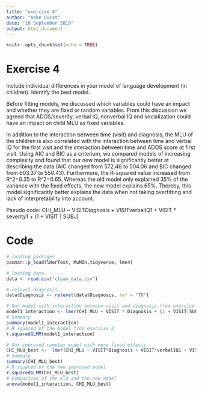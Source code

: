 ```yaml
---
title: "exercise 4"
author: "Aske Qvist"
date: "18 September 2019"
output: html_document
---
```


```r
knitr::opts_chunk$set(echo = TRUE)
```

# Exercise 4

Include individual differences in your model of language development (in children). Identify the best model.

Before fitting models, we discussed which variables could have an impact and whether they are fixed or random variables. From this discussion we agreed that ADOS/severity, verbal IQ, nonverbal IQ and socialization could have an impact on child MLU as fixed variables. 

In addition to the interaction between time (visit) and diagnosis, the MLU of the children is also correlated with the interaction between time and verbal IQ for the first visit and the interaction between time and ADOS score at first visit. 
Using AIC and BIC as a criterium, we compared models of increasing complexity and found that our new model is significantly better at describing the data (AIC changed from 572.46 to 504.06 and BIC changed from 603.37 to 550.43). Furthermore, the R-squared value increased from R^2=0.35 to R^2=0.65. Whereas the old model only explained 35% of the variance with the fixed effects, the new model explains 65%. 
Thereby, this model significantly better explains the data when not taking overfitting and lack of interpretability into account.  

Pseudo code:
CHI_MLU ~ VISIT*Diagnosis + VISIT*verbalIQ1 + VISIT * severity1 + (1 + VISIT | SUBJ)

# Code
```r
# loading packages 
pacman::p_load(lmerTest, MuMIn,tidyverse, lme4)

# loading data
data <- read.csv("clean_data.csv")

# relevel diagnosis
data$Diagnosis <- relevel(data$Diagnosis, ref = "TD")

# Our model with interaction between visit and diagnosis from exercise 2.
model1_interaction <- lmer(CHI_MLU ~ VISIT * Diagnosis + (1 + VISIT|SUBJ), data=data)
# Summary
summary(model1_interaction)
# R squared of the model from exercise 2
r.squaredGLMM(model1_interaction)

# Our improved complex model with more fixed effects
CHI_MLU_best <-  lmer(CHI_MLU ~ VISIT*Diagnosis + VISIT*verbalIQ1 + VISIT*severity1 + (1 + VISIT|SUBJ), data=data)
# Summary
summary(CHI_MLU_best)
# R squared of the new improved model
r.squaredGLMM(CHI_MLU_best)
# Comparison of the old and the new model
anova(model1_interaction, CHI_MLU_best)

```




